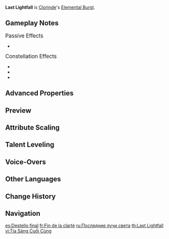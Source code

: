 {{Talent Infobox
|image         = Talent Last Lightfall.png
|character     = Clorinde
|type          = Elemental Burst
|info          = Grants herself a [[Bond of Life]] based upon her own [[max HP]] before swiftly evading and striking with saber and sidearm as one, dealing {{Color|AoE Electro DMG}}.
|CD            = 15s
|energyCost    = 60
|scale_att1    = ATK
|scale_att2    = Max HP
|utility1      = Bond of Life
|arkhe         = 
}}
{{Description|It is said the legacy of the ancient art of resisting non-human beings with but a mortal body can be traced back to the Lochknights who resisted the Remurian Empire.<br>Be that as it may, so long as one can find a way to control the level of force used, it's not as if it cannot be used in duels against ordinary opponents.}}
'''Last Lightfall''' is [[Clorinde]]'s [[Elemental Burst]].

==Gameplay Notes==
;<big>Passive Effects</big>
* {{Talent Note|ascension|1|Dark-Shattering Flame}}

;<big>Constellation Effects</big>
* {{Talent Note|constellation|2|"Now, As We Face the Perils of the Long Night"}}
* {{Talent Note|constellation|4|"To Enshrine Tears, Life, and Love"}}
* {{Talent Note|constellation|5|"Holding Dawn's Coming as My Votive"}}

==Advanced Properties==
{{Advanced Properties
|title   = Skill DMG
|gu      = 1U
|icdtag  = Elemental Burst
|icdtype = 2.5s/3 Hits
|poise   = 50
|impulse = 3
}}

==Preview==
{{Preview
|file1=Last Lightfall Preview
}}

==Attribute Scaling==
{{Talent Scaling
|levels=13
|order=skilldmg,bondoflifegain,cd,energycost
|titles=Skill DMG (%),Bond of Life Gain,CD,Energy Cost
|skilldmg_1=126.88×5
|skilldmg_2=136.4×5
|skilldmg_3=145.91×5
|skilldmg_4=158.6×5
|skilldmg_5=168.12×5
|skilldmg_6=177.63×5
|skilldmg_7=190.32×5
|skilldmg_8=203.01×5
|skilldmg_9=215.7×5
|skilldmg_10=228.38×5
|skilldmg_11=241.07×5
|skilldmg_12=253.76×5
|skilldmg_13=269.62×5
|bondoflifegain_1=66% Max HP
|bondoflifegain_2=72% Max HP
|bondoflifegain_3=78% Max HP
|bondoflifegain_4=84% Max HP
|bondoflifegain_5=90% Max HP
|bondoflifegain_6=96% Max HP
|bondoflifegain_7=102% Max HP
|bondoflifegain_8=108% Max HP
|bondoflifegain_9=114% Max HP
|bondoflifegain_10=120% Max HP
|bondoflifegain_11=126% Max HP
|bondoflifegain_12=132% Max HP
|bondoflifegain_13=138% Max HP
|cd=15s
|energycost=60
}}

==Talent Leveling==
{{Talent Upgrade|Clorinde}}

==Voice-Overs==
{{Talent VO}}

==Other Languages==
{{Other Languages
|en       = Last Lightfall
|zhs      = 残光将终
|zhs_rm   = Cán'guāng Jiāng Zhōng
|zht      = 殘光將終
|zht_rm   = Cán'guāng Jiāng Zhōng
|zh_tl    = The Last Light Will End
|ja       = 消えゆく残光
|ja_rm    = Kieyuku Zankou
|ja_tl    = Vanishing Afterglow
|ko       = 곧 꺼질 여광
|ko_rm    = 
|ko_tl    = 
|es       = Destello final
|es_tl    = Final Flash
|fr       = Fin de la clarté
|fr_tl    = End of Clarity
|ru       = Последние лучи света
|ru_tl    = Last Rays of Light
|th       = Last Lightfall
|vi       = Tia Sáng Cuối Cùng
|vi_tl    = 
|de       = Sterbende Lichtstrahlen
|de_tl    = Dying Light Rays
|id       = Last Lightfall
|pt       = Queda da Luz
|pt_tl    = 
|tr       = Son Parıltı
|tr_tl    = 
|it       = Fulgore finale
|it_tl    = 
}}

==Change History==
{{Change History|4.7}}

==Navigation==
{{Talent Navbox|Clorinde}}

[[es:Destello final]]
[[fr:Fin de la clarté]]
[[ru:Последние лучи света]]
[[th:Last Lightfall]]
[[vi:Tia Sáng Cuối Cùng]]
